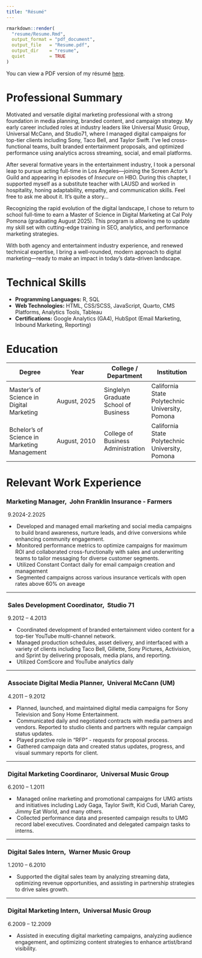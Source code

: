 ```yaml
---
title: "Résumé"
---
```


```r
rmarkdown::render(
  "resume/Resume.Rmd",
  output_format = "pdf_document",
  output_file   = "Resume.pdf",
  output_dir    = "resume",
  quiet         = TRUE
)
```

You can view a PDF version of my résumé [here](Resume.pdf).

# Professional Summary

Motivated and versatile digital marketing professional with a strong foundation in media planning, branded content, and campaign strategy. My early career included roles at industry leaders like Universal Music Group, Universal McCann, and Studio71, where I managed digital campaigns for top-tier clients including Sony, Taco Bell, and Taylor Swift. I’ve led cross-functional teams, built branded entertainment proposals, and optimized performance using analytics across streaming, social, and email platforms.

After several formative years in the entertainment industry, I took a personal leap to pursue acting full-time in Los Angeles—joining the Screen Actor’s Guild and appearing in episodes of *Insecure* on HBO. During this chapter, I supported myself as a substitute teacher with LAUSD and worked in hospitality, honing adaptability, empathy, and communication skills. Feel free to ask me about it. It's quite a story...

Recognizing the rapid evolution of the digital landscape, I chose to return to school full-time to earn a Master of Science in Digital Marketing at Cal Poly Pomona (graduating August 2025). This program is allowing me to update my skill set with cutting-edge training in SEO, analytics, and performance marketing strategies.

With both agency and entertainment industry experience, and renewed technical expertise, I bring a well-rounded, modern approach to digital marketing—ready to make an impact in today’s data-driven landscape.

# Technical Skills

-   **Programming Languages:** R, SQL
-   **Web Technologies:** HTML, CSS/SCSS, JavaScript, Quarto, CMS Platforms, Analytics Tools, Tableau
-   **Certifications:** Google Analytics (GA4), HubSpot (Email Marketing, Inbound Marketing, Reporting)

# Education

| Degree | Year | College / Department | Institution |
|----|----|----|----|
| Master's of Science in Digital Marketing | August, 2025 | Singlelyn Graduate School of Business | California State Polytechnic University, Pomona |
| Bchelor's of Science in Marketing Management | August, 2010 | College of Business Administration | California State Polytechnic University, Pomona |

# Relevant Work Experience

### \Digital Marketing Manager,  John Franklin Insurance - Farmers

 9.2024-2.2025\

-    Developed and managed email marketing and social media campaigns to build brand awareness, nurture leads, and drive conversions while enhancing community engagement. \
-    Monitored performance metrics to optimize campaigns for maximum ROI and collaborated cross-functionally with sales and underwriting teams to tailor messaging for diverse customer segments. \
-    Utilized Constant Contact daily for email campaign creation and management  \
-    Segmented campaigns across various insurance verticals with open rates above 60% on aveage  \

------------------------------------------------------------------------

###  Sales Development Coordinator,  Studio 71

 9.2012 – 4.2013\

-    Coordinated development of branded entertainment video content for a top-tier YouTube multi-channel network.  \
-    Managed production schedules, asset delivery, and interfaced with a variety of clients including Taco Bell, Gillette, Sony Pictures, Activision, and Sprint by delivering proposals, media plans, and reporting.  \
-    Utilized ComScore and YouTube analytics daily  \

------------------------------------------------------------------------

###  Associate Digital Media Planner,  Univeral McCann (UM)

 4.2011 – 9.2012\

-    Planned, launched, and maintained digital media campaigns for Sony Television and Sony Home Entertainment.  \
-    Communicated daily and negotiated contracts with media partners and vendors. Reported to studio clients and partners with regular campaign status updates.  \
-    Played practive role in "RFP" - requests for proposal process.  \
-    Gathered campaign data and created status updates, progress, and visual summary reports for client.  \

------------------------------------------------------------------------

###  Digital Marketing Coordinaror,  Universal Music Group

 6.2010 – 1.2011\

-    Managed online marketing and promotional campaigns for UMG artists and initiatives including Lady Gaga, Taylor Swift, Kid Cudi, Mariah Carey, Jimmy Eat World, and many others.  \
-    Collected performance data and presented campaign results to UMG record label executives. Coordinated and delegated campaign tasks to interns.  \

------------------------------------------------------------------------

###  Digital Sales Intern,  Warner Music Group

 1.2010 – 6.2010\

-    Supported the digital sales team by analyzing streaming data, optimizing revenue opportunities, and assisting in partnership strategies to drive sales growth.  \

------------------------------------------------------------------------

###  Digital Marketing Intern,  Universal Music Group

 6.2009 – 12.2009\

-    Assisted in executing digital marketing campaigns, analyzing audience engagement, and optimizing content strategies to enhance artist/brand visibility.  \
